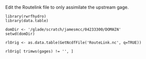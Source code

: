 


Edit the Routelink file to only assimilate the upstream gage.

```
library(rwrfhydro)
library(data.table)

domDir <- '/glade/scratch/jamesmcc/04233300/DOMAIN'
setwd(domDir)

rlOrig <- as.data.table(GetNcdfFile('RouteLink.nc', q=TRUE))

rlOrig[ trimws(gages) != '', ]


```
